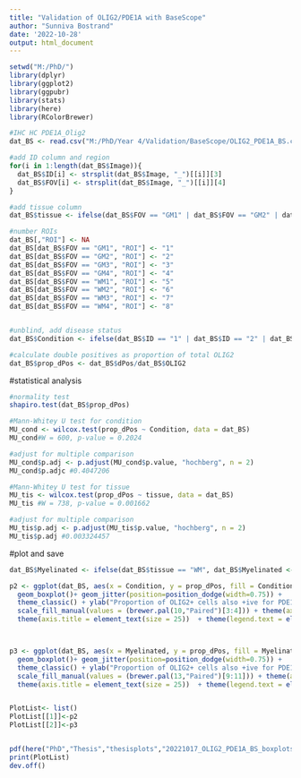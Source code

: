---
title: "Validation of OLIG2/PDE1A with BaseScope"
author: "Sunniva Bostrand"
date: '2022-10-28'
output: html_document
---

```{r}
setwd("M:/PhD/")
library(dplyr)
library(ggplot2)
library(ggpubr)
library(stats)
library(here)
library(RColorBrewer)
```


```{r}
#IHC HC PDE1A_Olig2
dat_BS <- read.csv("M:/PhD/Year 4/Validation/BaseScope/OLIG2_PDE1A_BS.csv")

#add ID column and region
for(i in 1:length(dat_BS$Image)){
  dat_BS$ID[i] <- strsplit(dat_BS$Image, "_")[[i]][3]
  dat_BS$FOV[i] <- strsplit(dat_BS$Image, "_")[[i]][4]
}

#add tissue column
dat_BS$tissue <- ifelse(dat_BS$FOV == "GM1" | dat_BS$FOV == "GM2" | dat_BS$FOV == "GM3"| dat_BS$FOV == "GM4", "GM", "WM")

#number ROIs
dat_BS[,"ROI"] <- NA
dat_BS[dat_BS$FOV == "GM1", "ROI"] <- "1"
dat_BS[dat_BS$FOV == "GM2", "ROI"] <- "2"
dat_BS[dat_BS$FOV == "GM3", "ROI"] <- "3"
dat_BS[dat_BS$FOV == "GM4", "ROI"] <- "4"
dat_BS[dat_BS$FOV == "WM1", "ROI"] <- "5"
dat_BS[dat_BS$FOV == "WM2", "ROI"] <- "6"
dat_BS[dat_BS$FOV == "WM3", "ROI"] <- "7"
dat_BS[dat_BS$FOV == "WM4", "ROI"] <- "8"


#unblind, add disease status 
dat_BS$Condition <- ifelse(dat_BS$ID == "1" | dat_BS$ID == "2" | dat_BS$ID == "4" | dat_BS$ID == "7" |dat_BS$ID == "8" | dat_BS$ID == "3",  "HD", "Ctrl")

#calculate double positives as proportion of total OLIG2
dat_BS$prop_dPos <- dat_BS$dPos/dat_BS$OLIG2
```

#statistical analysis
```{r}
#normality test
shapiro.test(dat_BS$prop_dPos)

#Mann-Whitey U test for condition
MU_cond <- wilcox.test(prop_dPos ~ Condition, data = dat_BS)
MU_cond#W = 600, p-value = 0.2024

#adjust for multiple comparison
MU_cond$p.adj <- p.adjust(MU_cond$p.value, "hochberg", n = 2)
MU_cond$p.adjc #0.4047206

#Mann-Whitey U test for tissue
MU_tis <- wilcox.test(prop_dPos ~ tissue, data = dat_BS)
MU_tis #W = 738, p-value = 0.001662

#adjust for multiple comparison 
MU_tis$p.adj <- p.adjust(MU_tis$p.value, "hochberg", n = 2)
MU_tis$p.adj #0.003324457

```

#plot and save
```{r}

dat_BS$Myelinated <- ifelse(dat_BS$tissue == "WM", dat_BS$Myelinated <- "Y", "N")

p2 <- ggplot(dat_BS, aes(x = Condition, y = prop_dPos, fill = Condition)) +
  geom_boxplot()+ geom_jitter(position=position_dodge(width=0.75)) +
  theme_classic() + ylab("Proportion of OLIG2+ cells also +ive for PDE1A") + xlab("Condition") + 
  scale_fill_manual(values = (brewer.pal(10,"Paired")[3:4])) + theme(axis.text = element_text(size = 20))  +
  theme(axis.title = element_text(size = 25))  + theme(legend.text = element_text(size = 20))  + theme(legend.title = element_text(size = 20)) + ylim(0,.8)



p3 <- ggplot(dat_BS, aes(x = Myelinated, y = prop_dPos, fill = Myelinated)) +
  geom_boxplot()+ geom_jitter(position=position_dodge(width=0.75)) +
  theme_classic() + ylab("Proportion of OLIG2+ cells also +ive for PDE1A") + xlab("Myelinated") + 
  scale_fill_manual(values = (brewer.pal(13,"Paired")[9:11])) + theme(axis.text = element_text(size = 20))  +
  theme(axis.title = element_text(size = 25))  + theme(legend.text = element_text(size = 20))  + theme(legend.title = element_text(size = 20)) + ylim(0,.8)


PlotList<- list()
PlotList[[1]]<-p2
PlotList[[2]]<-p3


pdf(here("PhD","Thesis","thesisplots","20221017_OLIG2_PDE1A_BS_boxplots.pdf"), width = 7, height = 9)
print(PlotList)
dev.off()

```
